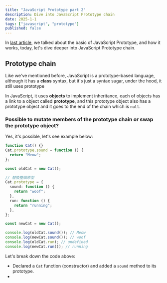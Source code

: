 ```yaml
---
title: "JavaScript Prototype part 2"
description: Dive into JavaScript Prototype chain
date: 2025-1-1
tags: ["javascript", "prototype"]
published: false
---
```


In [last article](/blog/js-prototype-part-1), we talked about the basic of JavaScript Prototype, and how it works, today, let's dive deeper into JavaScript Prototype chain.

## Prototype chain

Like we've mentioned before, JavaScript is a prototype-based language, although it has a **class** syntax, but it's just a syntax sugar, under the hood,
it still uses prototype

In JavaScript, it uses **objects** to implement inheritance, each of objects has a link to a object called **prototype**, and this prototype object also has a prototype object and it goes to the end of the chain which is `null`.

### Possible to mutate members of the prototype chain or swap the prototype object?

Yes, it's possible, let's see example below:

```typescript
function Cat() {}
Cat.prototype.sound = function () {
  return "Meow";
};

const oldCat = new Cat();

// 替換整個原型
Cat.prototype = {
  sound: function () {
    return "woof";
  },
  run: function () {
    return "running";
  },
};

const newCat = new Cat();

console.log(oldCat.sound()); // Meow
console.log(newCat.sound()); // woof
console.log(oldCat.run); // undefined
console.log(newCat.run()); // running
```

Let's break down the code above:

- Declared a `Cat` function (constructor) and added a `sound` method to its prototype.
-
